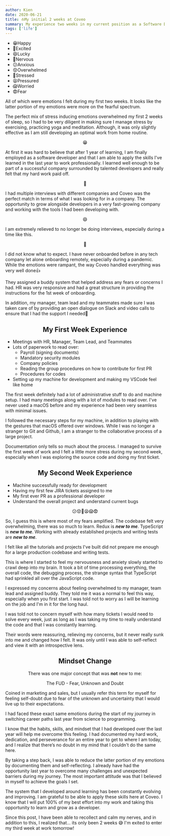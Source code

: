 ```yaml
---
author: Kien
date: 2020-06-21
title: ⛵My initial 2 weeks at Coveo
summary: My experience two weeks in my current position as a Software Developer.
tags: ['life']
---
```


<ul className="list-none text-center">
  <li className="text-green-500">😁Happy</li>
  <li className="text-green-400">🙌Excited</li>
  <li className="text-lime-400">😄Lucky</li>
  <li className="text-yellow-400">😬Nervous</li>
  <li className="text-amber-400">😕Anxious</li>
  <li className="text-orange-400">😟Overwhelmed</li>
  <li className="text-orange-500">🤯Stressed</li>
  <li className="text-orange-600">😫Pressured</li>
  <li className="text-red-600">😱Worried</li>
  <li className="text-red-700">😨Fear</li>
</ul>

All of which were emotions I felt during my first two weeks. It looks like the latter portion of my emotions were more on the fearful spectrum.

The perfect mix of stress inducing emotions overwhelmed my first 2 weeks of sleep, so I had to be very diligent in making sure I manage stress by exercising, practicing yoga and meditation. Although, it was only slightly effective as I am still developing an optimal work from home routine.

<center>😁</center>

At first it was hard to believe that after 1 year of learning, I am finally employed as a software developer
and that I am able to apply the skills I've learned in the last year to work professionally. I learned
well enough to be part of a successful company surrounded by talented developers and really felt that
my hard work paid off.

<center>🙌</center>

I had multiple interviews with different companies and Coveo was the perfect match in terms of what I was looking for in a company. The opportunity to grow alongside developers in a very fast-growing company and working with the tools I had been developing with.

<center>😄</center>

I am extremely relieved to no longer be doing interviews, especially during a time like this.

<center>😬</center>

I did not know what to expect. I have never onboarded before in any tech company let alone onboarding remotely, especially during a pandemic. While the emotions were rampant, the way Coveo handled everything was very well done👍

They assigned a buddy system that helped address any fears or concerns I had. HR was very responsive and had a great structure in providing the instructions for the 1st week of onboarding.

In addition, my manager, team lead and my teammates made sure I was taken care of by providing an open dialogue on Slack and video calls to ensure that I had the support I needed🙏

## <center>My First Week Experience</center>

- Meetings with HR, Manager, Team Lead, and Teammates
- Lots of paperwork to read over:
  - Payroll (signing documents)
  - Mandatory security modules
  - Company policies
  - Reading the group procedures on how to contribute for first PR
  - Procedures for codes
- Setting up my machine for development and making my VSCode feel like home

The first week definitely had a lot of administrative stuff to do and machine setup. I had many meetings along with a lot of modules to read over. I've never used a macOS before and my experience had been very seamless with minimal issues.

I followed the necessary steps for my machine, in addition to playing with the gestures that macOS offered over windows. While I was no longer a stranger to Git and Github, I am a stranger to the collaborative process of a large project.

Documentation only tells so much about the process. I managed to survive the first week of work and I felt a little more stress during my second week, especially when I was exploring the source code and doing my first ticket.

## <center>My Second Week Experience</center>

- Machine successfully ready for development
- Having my first few JIRA tickets assigned to me
- My first ever PR as a professional developer
- Understand the overall project and understand current bugs

<center>😕😟🤯😫😱😨</center>

So, I guess this is where most of my fears amplified. The codebase felt very overwhelming, there was so much to learn. Redux is **_new to me_**. TypeScript is **_new to me_**. Working with already established projects and writing tests are **_new to me_**.

I felt like all the tutorials and projects I've built did not prepare me enough for a large production codebase and writing tests.

This is where I started to feel my nervousness and anxiety slowly started to crawl deep into my brain. It took a bit of time processing everything, the overall code, the debugging process, the strange syntax that TypeScript had sprinkled all over the JavaScript code.

I expressed my concerns about feeling overwhelmed to my manager, team lead and assigned buddy. They told me it was a normal to feel this way, especially when you first start. I was told not to worry as I will be learning on the job and I'm in it for the long haul.

I was told not to concern myself with how many tickets I would need to solve every week, just as long as I was taking my time to really understand the code and that I was constantly learning.

Their words were reassuring, relieving my concerns, but it never really sunk into me and changed how I felt. It was only until I was able to self-reflect and view it with an introspective lens.

## <center>Mindset Change</center>

<center>
  <p>
    There was one major concept that was <strong>not</strong> new to me:
  </p>
</center>

<center>
  <p className="font-bold">The FUD - Fear, Unknown and Doubt</p>
</center>

Coined in marketing and sales, but I usually refer this term for myself for feeling self-doubt due to fear of the unknown and uncertainty that I would live up to their expectations.

I had faced these exact same emotions during the start of my journey in switching career paths last year from science to programming.

I know that the habits, skills, and mindset that I had developed over the last year will help me overcome this feeling. I had documented my hard work, dedication, and perseverance for an entire year to get to where I am today, and I realize that there’s no doubt in my mind that I couldn't do the same here.

By taking a step back, I was able to reduce the latter portion of my emotions by documenting them and self-reflecting. I already have had the opportunity last year to overcome many challenges and unexpected barriers during my journey. The most important attitude was that I believed in myself to achieve the goals I set.

The system that I developed around learning has been constantly evolving and improving. I am grateful to be able to apply these skills here at Coveo. I know that I will put 100% of my best effort into my work and taking this opportunity to learn and grow as a developer.

Since this post, I have been able to recollect and calm my nerves, and in addition to this, I realized that... its only been 2 weeks 😅 I'm exited to enter my third week at work tomorrow!

